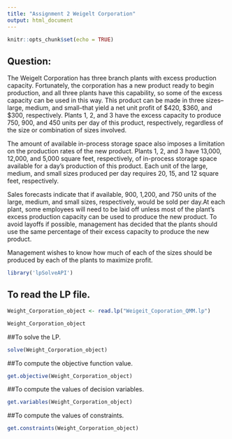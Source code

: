 ```yaml
---
title: "Assignment 2 Weigelt Corporation"
output: html_document
---
```


```r
knitr::opts_chunk$set(echo = TRUE)
```

## Question:
The Weigelt Corporation has three branch plants with excess production capacity. Fortunately, the corporation has a new product ready to begin production, and all three plants have this capability, so some of the excess capacity can be used in this way. This product can be made in three sizes–large, medium, and small–that yield a net unit profit of $420, $360, and $300, respectively. Plants 1, 2, and 3 have the excess capacity to produce 750, 900, and 450 units per day of this product, respectively, regardless of the size or combination of sizes involved.

The amount of available in-process storage space also imposes a limitation on the production rates of the new product. Plants 1, 2, and 3 have 13,000, 12,000, and 5,000 square feet, respectively, of in-process storage space available for a day’s production of this product. Each unit of the large, medium, and small sizes produced per day requires 20, 15, and 12 square feet, respectively.

Sales forecasts indicate that if available, 900, 1,200, and 750 units of the large, medium, and small sizes, respectively, would be sold per day.At each plant, some employees will need to be laid off unless most of the plant’s excess production capacity can be used to produce the new product. To avoid layoffs if possible, management has decided that the plants should use the same percentage of their excess capacity to produce the new product.

Management wishes to know how much of each of the sizes should be produced by each of the plants to maximize profit.

```r
library('lpSolveAPI')
```

## To read the LP file.

```r
Weight_Corporation_object <- read.lp("Weigeit_Coporation_QMM.lp")

Weight_Corporation_object
```
##To solve the LP.
```r
solve(Weight_Corporation_object)
```
##To compute the objective function value.
```r
get.objective(Weight_Corporation_object)
```
##To compute the values of decision variables.
```r
get.variables(Weight_Corporation_object)
```
##To compute the values of constraints.
```r
get.constraints(Weight_Corporation_object)
```
